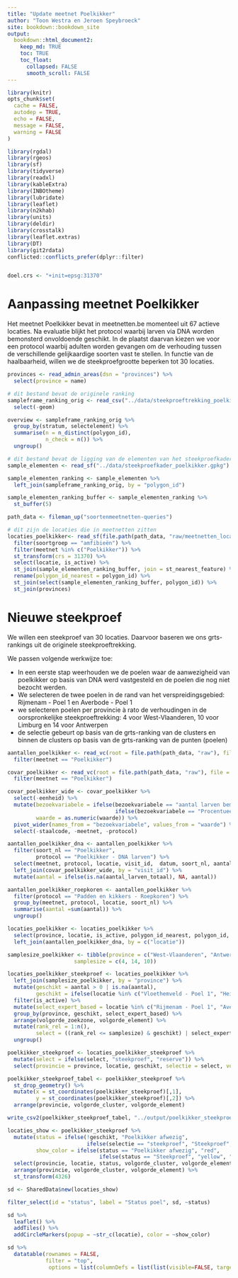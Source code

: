 ```yaml
---
title: "Update meetnet Poelkikker"
author: "Toon Westra en Jeroen Speybroeck"
site: bookdown::bookdown_site
output:
  bookdown::html_document2:
    keep_md: TRUE
    toc: TRUE
    toc_float:
      collapsed: FALSE
      smooth_scroll: FALSE
---
```


```r
library(knitr)
opts_chunk$set(
  cache = FALSE,
  autodep = TRUE,
  echo = FALSE,
  message = FALSE,
  warning = FALSE
)
```

```r
library(rgdal)
library(rgeos)
library(sf)
library(tidyverse)
library(readxl)
library(kableExtra)
library(INBOtheme)
library(lubridate)
library(leaflet)
library(n2khab)
library(units)
library(deldir)
library(crosstalk)
library(leaflet.extras)
library(DT)
library(git2rdata)
conflicted::conflicts_prefer(dplyr::filter)


doel.crs <- "+init=epsg:31370"
```

# Aanpassing meetnet Poelkikker

Het meetnet Poelkikker bevat in meetnetten.be momenteel uit 67 actieve locaties.
Na evaluatie blijkt het protocol waarbij larven via DNA worden bemonsterd onvoldoende geschikt.
In de plaatst daarvan kiezen we voor een protocol waarbij adulten worden gevangen om de verhouding tussen de verschillende gelijkaardige soorten vast te stellen.
In functie van de haalbaarheid, willen we de steekproefgrootte beperken tot 30 locaties.


```r

provinces <- read_admin_areas(dsn = "provinces") %>%
  select(province = name)

# dit bestand bevat de originele ranking
sampleframe_ranking_orig <- read_csv("../data/steekproeftrekking_poelkikker.csv") %>%
  select(-geom) 

overview <- sampleframe_ranking_orig %>%
  group_by(stratum, selectelement) %>%
  summarise(n = n_distinct(polygon_id),
            n_check = n()) %>%
  ungroup()

# dit bestand bevat de ligging van de elementen van het steekproefkader
sample_elementen <- read_sf("../data/steekproefkader_poelkikker.gpkg") 

sample_elementen_ranking <- sample_elementen %>%
  left_join(sampleframe_ranking_orig, by = "polygon_id") 

sample_elementen_ranking_buffer <- sample_elementen_ranking %>%
  st_buffer(5)

path_data <- fileman_up("soortenmeetnetten-queries")

# dit zijn de locaties die in meetnetten zitten
locaties_poelkikker<- read_sf(file.path(path_data, "raw/meetnetten_locaties.gpkg"), "locaties") %>%
  filter(soortgroep == "amfibieën") %>%
  filter(meetnet %in% c("Poelkikker")) %>%
  st_transform(crs = 31370) %>%
  select(locatie, is_active) %>%
  st_join(sample_elementen_ranking_buffer, join = st_nearest_feature) %>%
  rename(polygon_id_nearest = polygon_id) %>%
  st_join(select(sample_elementen_ranking_buffer, polygon_id)) %>%
  st_join(provinces)
```

# Nieuwe steekproef

We willen een steekproef van 30 locaties.
Daarvoor baseren we ons grts-rankings uit de originele steekproeftrekking.

We passen volgende werkwijze toe:

+ In een eerste stap weerhouden we de poelen waar de aanwezigheid van poelkikker op basis van DNA werd vastgesteld en de poelen die nog niet bezocht werden.
+ We selecteren de twee poelen in de rand van het verspreidingsgebied: Rijmenam - Poel 1 en Averbode - Poel 1
+ we selecteren poelen per provincie à rato de verhoudingen in de oorspronkelijke steekproeftrekking: 4 voor West-Vlaanderen, 10 voor Limburg en 14 voor Antwerpen
+ de selectie gebeurt op basis van de grts-ranking van de clusters en binnen de clusters op basis van de grts-ranking van de punten (poelen)

```r

aantallen_poelkikker <- read_vc(root = file.path(path_data, "raw"), file = "aantallen") %>%
  filter(meetnet == "Poelkikker")

covar_poelkikker <- read_vc(root = file.path(path_data, "raw"), file = "covariabele") %>%
  filter(meetnet == "Poelkikker")

covar_poelkikker_wide <- covar_poelkikker %>%
  select(-eenheid) %>%
  mutate(bezoekvariabele = ifelse(bezoekvariabele == "aantal larven bemonsterd", "aantal_larven_totaal", 
                                  ifelse(bezoekvariabele == "Procentueel aandeel doelsoort", "aandeel_larven_poelkikker", bezoekvariabele)),
         waarde = as.numeric(waarde)) %>%
  pivot_wider(names_from = "bezoekvariabele", values_from = "waarde") %>%
  select(-staalcode, -meetnet, -protocol)

aantallen_poelkikker_dna <- aantallen_poelkikker %>%
  filter(soort_nl == "Poelkikker",
         protocol == "Poelkikker - DNA larven") %>%
  select(meetnet, protocol, locatie, visit_id,  datum, soort_nl, aantal) %>%
  left_join(covar_poelkikker_wide, by = "visit_id") %>%
  mutate(aantal = ifelse(is.na(aantal_larven_totaal), NA, aantal))

aantallen_poelkikker_roepkoren <- aantallen_poelkikker %>%
  filter(protocol == "Padden en kikkers - Roepkoren") %>%
  group_by(meetnet, protocol, locatie, soort_nl) %>%
  summarise(aantal =sum(aantal)) %>%
  ungroup()

locaties_poelkikker <- locaties_poelkikker %>%
  select(province, locatie, is_active, polygon_id_nearest, polygon_id, zoekzone, volgorde_zoekzone, volgorde_element) %>%
  left_join(aantallen_poelkikker_dna, by = c("locatie"))
```


```r

samplesize_poelkikker <- tibble(province = c("West-Vlaanderen", "Antwerpen", "Limburg"),
                     samplesize = c(4, 14, 10))

locaties_poelkikker_steekproef <- locaties_poelkikker %>%
  left_join(samplesize_poelkikker, by = "province") %>%
  mutate(geschikt = aantal > 0 | is.na(aantal),
         geschikt = ifelse(locatie %in% c("Vloethemveld - Poel 1", "Heitegemstraat - Poel 1"), FALSE, geschikt)) %>%
  filter(is_active) %>%
  mutate(select_expert_based = locatie %in% c("Rijmenam - Poel 1", "Averbode - Poel 1")) %>%
  group_by(province, geschikt, select_expert_based) %>%
  arrange(volgorde_zoekzone, volgorde_element) %>%
  mutate(rank_rel = 1:n(),
         select = ((rank_rel <= samplesize) & geschikt) | select_expert_based) %>%
  ungroup()
```


```r
poelkikker_steekproef <- locaties_poelkikker_steekproef %>%
  mutate(select = ifelse(select, "steekproef", "reserve")) %>%
  select(provincie = province, locatie, geschikt, selectie = select, volgorde_cluster = volgorde_zoekzone, volgorde_element, aantal, aantal_larven_totaal, aandeel_larven_poelkikker, datum_dna_cyclus1 = datum)

poelkikker_steekproef_tabel <- poelkikker_steekproef %>%
  st_drop_geometry() %>%
  mutate(x = st_coordinates(poelkikker_steekproef)[,1],
         y = st_coordinates(poelkikker_steekproef)[,2]) %>%
  arrange(provincie, volgorde_cluster, volgorde_element)

write_csv2(poelkikker_steekproef_tabel, "../output/poelkikker_steekproef_2024-2026.csv")
```

```r
locaties_show <- poelkikker_steekproef %>%
  mutate(status = ifelse(!geschikt, "Poelkikker afwezig",
                         ifelse(selectie == "steekproef", "Steekproef", "Reserve")),
         show_color = ifelse(status == "Poelkikker afwezig", "red",
                             ifelse(status == "Steekproef", "yellow", "blue"))) %>%
  select(provincie, locatie, status, volgorde_cluster, volgorde_element, aantal, aandeel_larven_poelkikker, aandeel_larven_poelkikker, show_color) %>% 
  arrange(provincie, volgorde_cluster, volgorde_element) %>%
  st_transform(4326)

sd <- SharedData$new(locaties_show)

filter_select(id = "status", label = "Status poel", sd, ~status)

sd %>%
  leaflet() %>%
  addTiles() %>%
  addCircleMarkers(popup = ~str_c(locatie), color = ~show_color)

sd %>%
  datatable(rownames = FALSE,
            filter = "top",
             options = list(columnDefs = list(list(visible=FALSE, targets= c(7, 8)))))
```

